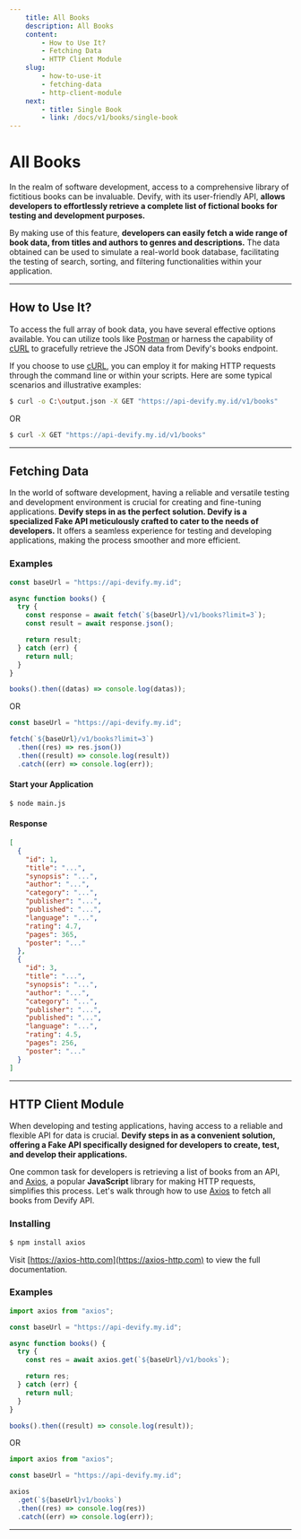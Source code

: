 ```yaml
---
    title: All Books
    description: All Books
    content:
        - How to Use It?
        - Fetching Data
        - HTTP Client Module
    slug:
        - how-to-use-it
        - fetching-data
        - http-client-module
    next:
        - title: Single Book
        - link: /docs/v1/books/single-book
---
```


# All Books

In the realm of software development, access to a comprehensive library of fictitious books can be invaluable. Devify, with its user-friendly API, **allows developers to effortlessly retrieve a complete list of fictional books for testing and development purposes.**

By making use of this feature, **developers can easily fetch a wide range of book data, from titles and authors to genres and descriptions.** The data obtained can be used to simulate a real-world book database, facilitating the testing of search, sorting, and filtering functionalities within your application.

---

## How to Use It?

To access the full array of book data, you have several effective options available. You can utilize tools like [Postman](https://postman.com) or harness the capability of [cURL](https://curl.se) to gracefully retrieve the JSON data from Devify's books endpoint.

If you choose to use [cURL](https://curl.se), you can employ it for making HTTP requests through the command line or within your scripts. Here are some typical scenarios and illustrative examples:

```bash
$ curl -o C:\output.json -X GET "https://api-devify.my.id/v1/books"
```

OR

```bash
$ curl -X GET "https://api-devify.my.id/v1/books"
```

---

## Fetching Data

In the world of software development, having a reliable and versatile testing and development environment is crucial for creating and fine-tuning applications. **Devify steps in as the perfect solution. Devify is a specialized Fake API meticulously crafted to cater to the needs of developers.** It offers a seamless experience for testing and developing applications, making the process smoother and more efficient.

### Examples

```js
const baseUrl = "https://api-devify.my.id";

async function books() {
  try {
    const response = await fetch(`${baseUrl}/v1/books?limit=3`);
    const result = await response.json();

    return result;
  } catch (err) {
    return null;
  }
}

books().then((datas) => console.log(datas));
```

OR

```js
const baseUrl = "https://api-devify.my.id";

fetch(`${baseUrl}/v1/books?limit=3`)
  .then((res) => res.json())
  .then((result) => console.log(result))
  .catch((err) => console.log(err));
```

#### Start your Application

```bash
$ node main.js
```

#### Response

```json
[
  {
    "id": 1,
    "title": "...",
    "synopsis": "...",
    "author": "...",
    "category": "...",
    "publisher": "...",
    "published": "...",
    "language": "...",
    "rating": 4.7,
    "pages": 365,
    "poster": "..."
  },
  {
    "id": 3,
    "title": "...",
    "synopsis": "...",
    "author": "...",
    "category": "...",
    "publisher": "...",
    "published": "...",
    "language": "...",
    "rating": 4.5,
    "pages": 256,
    "poster": "..."
  }
]
```

---

## HTTP Client Module

When developing and testing applications, having access to a reliable and flexible API for data is crucial. **Devify steps in as a convenient solution, offering a Fake API specifically designed for developers to create, test, and develop their applications.**

One common task for developers is retrieving a list of books from an API, and [Axios](https://axios-http.com), a popular **JavaScript** library for making HTTP requests, simplifies this process. Let's walk through how to use [Axios](https://axios-http.com) to fetch all books from Devify API.

### Installing

```bash
$ npm install axios
```

Visit [https://axios-http.com](https://axios-http.com) to view the full documentation.

### Examples

```js
import axios from "axios";

const baseUrl = "https://api-devify.my.id";

async function books() {
  try {
    const res = await axios.get(`${baseUrl}/v1/books`);

    return res;
  } catch (err) {
    return null;
  }
}

books().then((result) => console.log(result));
```

OR

```js
import axios from "axios";

const baseUrl = "https://api-devify.my.id";

axios
  .get(`${baseUrl}v1/books`)
  .then((res) => console.log(res))
  .catch((err) => console.log(err));
```

---
